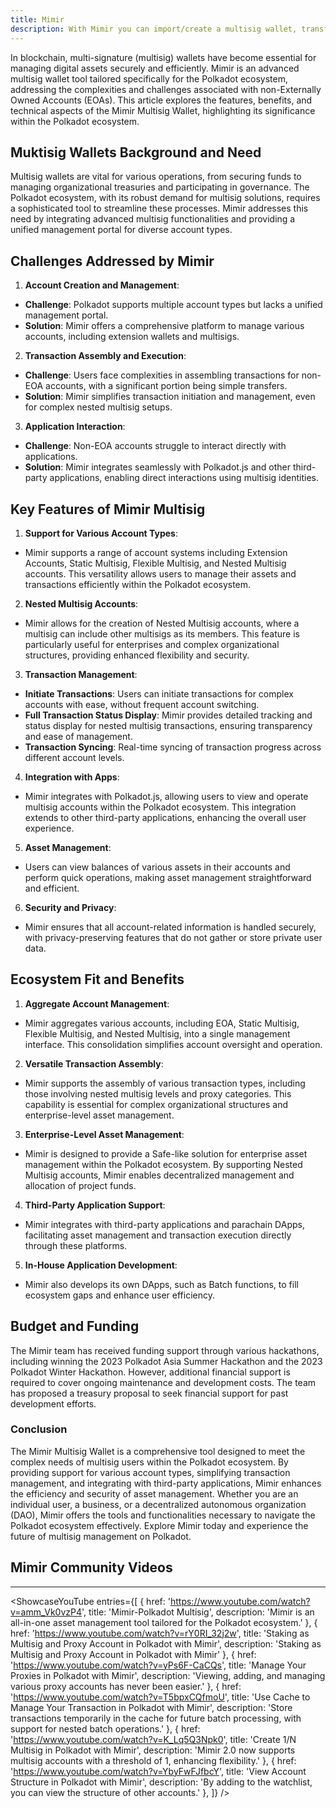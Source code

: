 ```yaml
---
title: Mimir
description: With Mimir you can import/create a multisig wallet, transfer assets, stake DOT natively...
---
```



In blockchain, multi-signature (multisig) wallets have become essential for managing digital assets securely and efficiently. Mimir is an advanced multisig wallet tool tailored specifically for the Polkadot ecosystem, addressing the complexities and challenges associated with non-Externally Owned Accounts (EOAs). This article explores the features, benefits, and technical aspects of the Mimir Multisig Wallet, highlighting its significance within the Polkadot ecosystem.

## Muktisig Wallets Background and Need
Multisig wallets are vital for various operations, from securing funds to managing organizational treasuries and participating in governance. The Polkadot ecosystem, with its robust demand for multisig solutions, requires a sophisticated tool to streamline these processes. Mimir addresses this need by integrating advanced multisig functionalities and providing a unified management portal for diverse account types.

## Challenges Addressed by Mimir
1. **Account Creation and Management**:
  - **Challenge**: Polkadot supports multiple account types but lacks a unified management portal.
  - **Solution**: Mimir offers a comprehensive platform to manage various accounts, including extension wallets and multisigs.
2. **Transaction Assembly and Execution**:
  - **Challenge**: Users face complexities in assembling transactions for non-EOA accounts, with a significant portion being simple transfers.
  - **Solution**: Mimir simplifies transaction initiation and management, even for complex nested multisig setups.
3. **Application Interaction**:
  - **Challenge**: Non-EOA accounts struggle to interact directly with applications.
  - **Solution**: Mimir integrates seamlessly with Polkadot.js and other third-party applications, enabling direct interactions using multisig identities.

## Key Features of Mimir Multisig
1. **Support for Various Account Types**:
  - Mimir supports a range of account systems including Extension Accounts, Static Multisig, Flexible Multisig, and Nested Multisig accounts. This versatility allows users to manage their assets and transactions efficiently within the Polkadot ecosystem.
2. **Nested Multisig Accounts**:
  - Mimir allows for the creation of Nested Multisig accounts, where a multisig can include other multisigs as its members. This feature is particularly useful for enterprises and complex organizational structures, providing enhanced flexibility and security.
3. **Transaction Management**:
  - **Initiate Transactions**: Users can initiate transactions for complex accounts with ease, without frequent account switching.
  - **Full Transaction Status Display**: Mimir provides detailed tracking and status display for nested multisig transactions, ensuring transparency and ease of management.
  - **Transaction Syncing**: Real-time syncing of transaction progress across different account levels.
4. **Integration with Apps**:
  - Mimir integrates with Polkadot.js, allowing users to view and operate multisig accounts within the Polkadot ecosystem. This integration extends to other third-party applications, enhancing the overall user experience.
5. **Asset Management**:
  - Users can view balances of various assets in their accounts and perform quick operations, making asset management straightforward and efficient.
6. **Security and Privacy**:
  - Mimir ensures that all account-related information is handled securely, with privacy-preserving features that do not gather or store private user data.

## Ecosystem Fit and Benefits
1. **Aggregate Account Management**:
  - Mimir aggregates various accounts, including EOA, Static Multisig, Flexible Multisig, and Nested Multisig, into a single management interface. This consolidation simplifies account oversight and operation.
2. **Versatile Transaction Assembly**:
  - Mimir supports the assembly of various transaction types, including those involving nested multisig levels and proxy categories. This capability is essential for complex organizational structures and enterprise-level asset management.
3. **Enterprise-Level Asset Management**:
  - Mimir is designed to provide a Safe-like solution for enterprise asset management within the Polkadot ecosystem. By supporting Nested Multisig accounts, Mimir enables decentralized management and allocation of project funds.
4. **Third-Party Application Support**:
  - Mimir integrates with third-party applications and parachain DApps, facilitating asset management and transaction execution directly through these platforms.
5. **In-House Application Development**:
  - Mimir also develops its own DApps, such as Batch functions, to fill ecosystem gaps and enhance user efficiency.

## Budget and Funding
The Mimir team has received funding support through various hackathons, including winning the 2023 Polkadot Asia Summer Hackathon and the 2023 Polkadot Winter Hackathon. However, additional financial support is required to cover ongoing maintenance and development costs. The team has proposed a treasury proposal to seek financial support for past development efforts.

### Conclusion
The Mimir Multisig Wallet is a comprehensive tool designed to meet the complex needs of multisig users within the Polkadot ecosystem. By providing support for various account types, simplifying transaction management, and integrating with third-party applications, Mimir enhances the efficiency and security of asset management. Whether you are an individual user, a business, or a decentralized autonomous organization (DAO), Mimir offers the tools and functionalities necessary to navigate the Polkadot ecosystem effectively. Explore Mimir today and experience the future of multisig management on Polkadot.

## Mimir Community Videos
--------------
<ShowcaseYouTube
  entries={[
    {
      href: 'https://www.youtube.com/watch?v=amm_Vk0vzP4',
      title: 'Mimir-Polkadot Multisig',
      description: 'Mimir is an all-in-one asset management tool tailored for the Polkadot ecosystem.'
    },
        {
      href: 'https://www.youtube.com/watch?v=rY0RI_32j2w',
      title: 'Staking as Multisig and Proxy Account in Polkadot with Mimir',
      description: 'Staking as Multisig and Proxy Account in Polkadot with Mimir'
    },
            {
      href: 'https://www.youtube.com/watch?v=yPs6F-CaCQs',
      title: 'Manage Your Proxies in Polkadot with Mimir',
      description: 'Viewing, adding, and managing various proxy accounts has never been easier.'
    },
            {
      href: 'https://www.youtube.com/watch?v=T5bpxCQfmoU',
      title: 'Use Cache to Manage Your Transaction in Polkadot with Mimir',
      description: 'Store transactions temporarily in the cache for future batch processing, with support for nested batch operations.'
    },
            {
      href: 'https://www.youtube.com/watch?v=K_Lq5Q3Npk0',
      title: 'Create 1/N Multisig in Polkadot with Mimir',
      description: 'Mimir 2.0 now supports multisig accounts with a threshold of 1, enhancing flexibility.'
    },
            {
      href: 'https://www.youtube.com/watch?v=YbyFwFJfbcY',
      title: 'View Account Structure in Polkadot with Mimir',
      description: 'By adding to the watchlist,  you can view the structure of other accounts.'
    },
  ]} />
